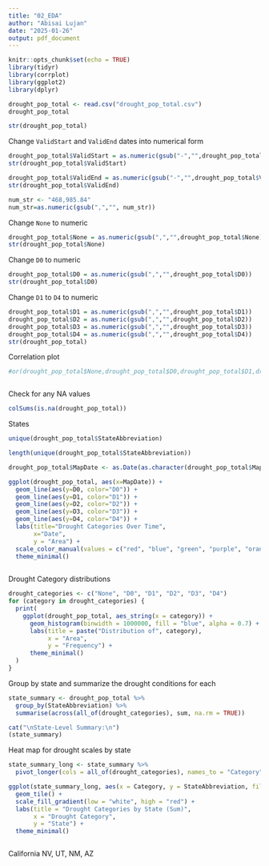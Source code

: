 ```yaml
---
title: "02_EDA"
author: "Abisai Lujan"
date: "2025-01-26"
output: pdf_document
---
```


```r
knitr::opts_chunk$set(echo = TRUE)
library(tidyr)
library(corrplot)
library(ggplot2)
library(dplyr)
```

```r
drought_pop_total <- read.csv("drought_pop_total.csv")
drought_pop_total
```
```r
str(drought_pop_total)
```

Change `ValidStart` and `ValidEnd` dates into numerical form
```r
drought_pop_total$ValidStart = as.numeric(gsub("-","",drought_pop_total$ValidStart))
str(drought_pop_total$ValidStart)
```
```r
drought_pop_total$ValidEnd = as.numeric(gsub("-","",drought_pop_total$ValidEnd))
str(drought_pop_total$ValidEnd)
```


```r
num_str <- "468,985.84"
num_str=as.numeric(gsub(",","", num_str))
```

Change `None` to numeric
```r
drought_pop_total$None = as.numeric(gsub(",","",drought_pop_total$None))
str(drought_pop_total$None)
```
Change `D0` to numeric
```r
drought_pop_total$D0 = as.numeric(gsub(",","",drought_pop_total$D0))
str(drought_pop_total$D0)
```
Change `D1` to `D4` to numeric
```r
drought_pop_total$D1 = as.numeric(gsub(",","",drought_pop_total$D1))
drought_pop_total$D2 = as.numeric(gsub(",","",drought_pop_total$D2))
drought_pop_total$D3 = as.numeric(gsub(",","",drought_pop_total$D3))
drought_pop_total$D4 = as.numeric(gsub(",","",drought_pop_total$D4))
str(drought_pop_total)
```
Correlation plot 
```r
#or(drought_pop_total$None,drought_pop_total$D0,drought_pop_total$D1,drought_pop_total$D2, drought_pop_total$D3, drought_pop_total$D4)
```
```r

```

Check for any NA values
```r
colSums(is.na(drought_pop_total))
```
States
```r
unique(drought_pop_total$StateAbbreviation)
```

```r
length(unique(drought_pop_total$StateAbbreviation))
```

```r
drought_pop_total$MapDate <- as.Date(as.character(drought_pop_total$MapDate), format="%Y%m%d")
```

```r
ggplot(drought_pop_total, aes(x=MapDate)) +
  geom_line(aes(y=D0, color="D0")) +
  geom_line(aes(y=D1, color="D1")) +
  geom_line(aes(y=D2, color="D2")) +
  geom_line(aes(y=D3, color="D3")) +
  geom_line(aes(y=D4, color="D4")) +
  labs(title="Drought Categories Over Time",
       x="Date",
       y = "Area") + 
  scale_color_manual(values = c("red", "blue", "green", "purple", "orange")) +
  theme_minimal()
  
```

Drought Category distributions 
```r
drought_categories <- c("None", "D0", "D1", "D2", "D3", "D4")
for (category in drought_categories) {
  print(
    ggplot(drought_pop_total, aes_string(x = category)) +
      geom_histogram(binwidth = 1000000, fill = "blue", alpha = 0.7) +
      labs(title = paste("Distribution of", category),
           x = "Area",
           y = "Frequency") +
      theme_minimal()
  )
}
```

Group by state and summarize the drought conditions for each
```r
state_summary <- drought_pop_total %>%
  group_by(StateAbbreviation) %>%
  summarise(across(all_of(drought_categories), sum, na.rm = TRUE))

cat("\nState-Level Summary:\n")
(state_summary)
```
Heat map for drought scales by state
```r
state_summary_long <- state_summary %>%
  pivot_longer(cols = all_of(drought_categories), names_to = "Category", values_to = "Area")

ggplot(state_summary_long, aes(x = Category, y = StateAbbreviation, fill = Area)) +
  geom_tile() +
  scale_fill_gradient(low = "white", high = "red") +
  labs(title = "Drought Categories by State (Sum)",
       x = "Drought Category",
       y = "State") +
  theme_minimal()
```
```r

```





California NV, UT, NM, AZ










